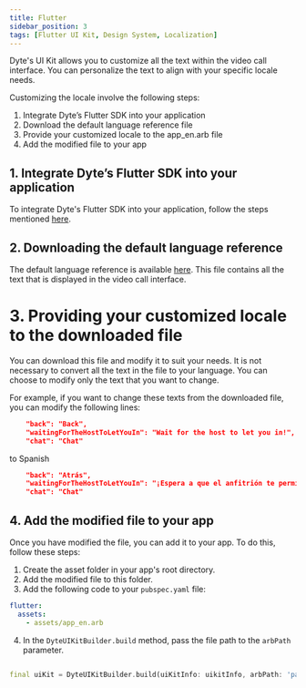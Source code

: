 ```yaml
---
title: Flutter
sidebar_position: 3
tags: [Flutter UI Kit, Design System, Localization]
---
```


Dyte's UI Kit allows you to customize all the text within the video call interface. You can personalize the text to align with your specific locale needs.

Customizing the locale involve the following steps:


1. Integrate Dyte’s Flutter SDK into your application
2. Download the default language reference file
3. Provide your customized locale to the app_en.arb file
4. Add the modified file to your app


## 1. Integrate Dyte’s Flutter SDK into your application

To integrate Dyte's Flutter SDK into your application, follow the steps mentioned [here](/flutter/quickstart).

## 2. Downloading the default language reference

The default language reference is available [here](https://dyte-assets.s3.ap-south-1.amazonaws.com/sdk/flutter_ui_kit/app_en.arb). This file contains all the text that is displayed in the video call interface. 

# 3. Providing your customized locale to the downloaded file

You can download this file and modify it to suit your needs. It is not necessary to convert all the text in the file to your language. You can choose to modify only the text that you want to change.

For example, if you want to change these texts from the downloaded file, you can modify the following lines:

```json
    "back": "Back",
    "waitingForTheHostToLetYouIn": "Wait for the host to let you in!",
    "chat": "Chat"
```
to Spanish

```json
    "back": "Atrás",
    "waitingForTheHostToLetYouIn": "¡Espera a que el anfitrión te permita entrar!",
    "chat": "Chat"
```


## 4. Add the modified file to your app

Once you have modified the file, you can add it to your app. To do this, follow these steps:

1. Create the asset folder in your app's root directory.
2. Add the modified file to this folder.
3. Add the following code to your `pubspec.yaml` file:

```yaml
flutter:
  assets:
    - assets/app_en.arb
```

4. In the `DyteUIKitBuilder.build` method, pass the file path to the `arbPath` parameter.

```dart

final uiKit = DyteUIKitBuilder.build(uiKitInfo: uikitInfo, arbPath: 'path/to/arb/file');

```